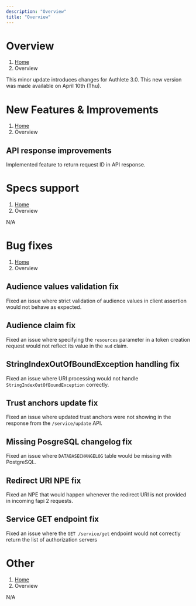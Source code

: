 ```yaml
---
description: "Overview"
title: "Overview"
---
```




# Overview
1. [Home](https://www.authlete.com/)
3. Overview

This minor update introduces changes for Authlete 3.0.
This new version was made available on April 10th (Thu).

# New Features & Improvements
1. [Home](https://www.authlete.com/)
3. Overview

## API response improvements

Implemented feature to return request ID in API response.

# Specs support
1. [Home](https://www.authlete.com/)
3. Overview

N/A

# Bug fixes
1. [Home](https://www.authlete.com/)
3. Overview

## Audience values validation fix

Fixed an issue where strict validation of audience values in client assertion would not behave as expected.

## Audience claim fix

Fixed an issue where specifying the `resources` parameter in a token creation request would not reflect its value in the `aud` claim.

## StringIndexOutOfBoundException handling fix

Fixed an issue where URI processing would not handle `StringIndexOutOfBoundException` correctly.

## Trust anchors update fix

Fixed an issue where updated trust anchors were not showing in the response from the `/service/update` API.

## Missing PosgreSQL changelog fix

Fixed an issue where `DATABASECHANGELOG` table would be missing with PostgreSQL.

## Redirect URI NPE fix

Fixed an NPE that would happen whenever the redirect URI is not provided in incoming fapi 2 requests.

## Service GET endpoint fix

Fixed an issue where the `GET /service/get` endpoint would not correctly return the list of authorization servers

# Other
1. [Home](https://www.authlete.com/)
3. Overview

N/A
